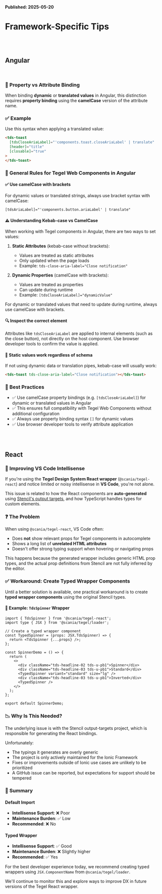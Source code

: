
<Meta title="Getting Started/Framework tips" />

**Published: 2025-05-20**

# Framework-Specific Tips

<br />
<br />

## Angular

<br />

### 🎯 Property vs Attribute Binding

When binding **dynamic** or **translated values** in Angular, this distinction requires **property binding** using the **camelCase** version of the attribute name.

### ✅ Example

Use this syntax when applying a translated value:

```html
<tds-toast
  [tdsCloseAriaLabel]="'components.toast.closeAriaLabel' | translate"
  [header]="title"
  [closable]="true"
>
</tds-toast>
```

### 🧩 General Rules for Tegel Web Components in Angular

#### ✅ Use camelCase with brackets

For dynamic values or translated strings, always use bracket syntax with camelCase:

```html
[tdsAriaLabel]="'components.button.ariaLabel' | translate"
```

#### ⚠️ Understanding Kebab-case vs CamelCase

When working with Tegel components in Angular, there are two ways to set values:

1. **Static Attributes** (kebab-case without brackets):

   - Values are treated as static attributes
   - Only updated when the page loads
   - Example: `tds-close-aria-label="Close notification"`

2. **Dynamic Properties** (camelCase with brackets):
   - Values are treated as properties
   - Can update during runtime
   - Example: `[tdsCloseAriaLabel]="dynamicValue"`

For dynamic or translated values that need to update during runtime, always use camelCase with brackets.

#### 🔍 Inspect the correct element

Attributes like `tdsCloseAriaLabel` are applied to internal elements (such as the close button), not directly on the host component. Use browser developer tools to confirm the value is applied.

#### 🧪 Static values work regardless of schema

If not using dynamic data or translation pipes, kebab-case will usually work:

```html
<tds-toast tds-close-aria-label="Close notification"></tds-toast>
```

### 🏁 Best Practices

- ✅ Use camelCase property bindings (e.g. `[tdsCloseAriaLabel]`) for dynamic or translated values in Angular
- ✅ This ensures full compatibility with Tegel Web Components without additional configuration
- ✅ Always use property binding syntax `[]` for dynamic values
- ✅ Use browser developer tools to verify attribute application

<br />
<br />

## React

### 🧠 Improving VS Code Intellisense

If you're using the **Tegel Design System React wrapper** (`@scania/tegel-react`) and notice limited or noisy intellisense in **VS Code**, you're not alone.

This issue is related to how the React components are **auto-generated** using [Stencil's output targets](https://github.com/stenciljs/output-targets), and how TypeScript handles types for custom elements.

### ❓ The Problem

When using `@scania/tegel-react`, VS Code often:

- Does **not** show relevant props for Tegel components in autocomplete
- Shows a long list of **unrelated HTML attributes**
- Doesn't offer strong typing support when hovering or navigating props

This happens because the generated wrapper includes generic HTML prop types, and the actual prop definitions from Stencil are not fully inferred by the editor.

### ✅ Workaround: Create Typed Wrapper Components

Until a better solution is available, one practical workaround is to create **typed wrapper components** using the original Stencil types.

#### 🔧 Example: `TdsSpinner` Wrapper

```tsx
import { TdsSpinner } from '@scania/tegel-react';
import type { JSX } from '@scania/tegel/loader';

// Create a typed wrapper component
const TypedSpinner = (props: JSX.TdsSpinner) => {
  return <TdsSpinner {...props} />;
};

const SpinnerDemo = () => {
  return (
    <>
      <div className="tds-headline-02 tds-u-pb1">Spinner</div>
      <div className="tds-headline-03 tds-u-pb1">Standard</div>
      <TypedSpinner variant="standard" size="lg" />
      <div className="tds-headline-03 tds-u-pb1">Inverted</div>
      <TypedSpinner />
    </>
  );
};

export default SpinnerDemo;
```

### 📉 Why Is This Needed?

The underlying issue is with the Stencil output-targets project, which is responsible for generating the React bindings.

Unfortunately:

- The typings it generates are overly generic
- The project is only actively maintained for the Ionic Framework
- Fixes or improvements outside of Ionic use cases are unlikely to be prioritized
- A GitHub issue can be reported, but expectations for support should be tempered

### 🏁 Summary

#### Default Import

- **Intellisense Support**: ❌ Poor
- **Maintenance Burden**: ✅ Low
- **Recommended**: ❌ No

#### Typed Wrapper

- **Intellisense Support**: ✅ Good
- **Maintenance Burden**: ❌ Slightly higher
- **Recommended**: ✅ Yes

For the best developer experience today, we recommend creating typed wrappers using `JSX.ComponentName` from `@scania/tegel/loader`.

We'll continue to monitor this and explore ways to improve DX in future versions of the Tegel React wrapper.
